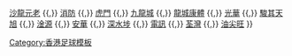 {{Navbox
| basestyle = background:#DD0000;color:#ffffff;
| name  = 港丙2013–14
| title = [[2013–14年香港丙組足球聯賽|<span style="color:#ffffff">2013–14年</span>]][[香港丙組足球聯賽|<span style="color:#ffffff">香港丙組足球聯賽</span>]]
| list1 = [[東區體育會|東區]] {{,}} [[宏輝駒騰|沙龍元老]] {{,}} [[消防足球隊|消防]] {{,}} [[虎門足球隊|虎門]] {{,}} [[九龍城足球隊|九龍城]] {{,}} [[龍城康體]] {{,}} [[光華體育會|光華]] {{,}} [[天旭足球會|駿其天旭]] {{,}} [[淦源足球會|淦源]] {{,}} [[國強體育會|安華]] {{,}} [[深水埗體育會足球隊|深水埗]] {{,}} [[電訊足球隊|電訊]] {{,}} [[荃灣足球會|荃灣]] {{,}} [[油尖旺足球隊|油尖旺]] 
}}<noinclude>
[[Category:香港足球模板]]
</noinclude>